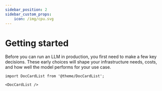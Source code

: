 ```yaml
---
sidebar_position: 2
sidebar_custom_props: 
    icon: /img/cpu.svg
---
```



# Getting started

Before you can run an LLM in production, you first need to make a few key decisions. These early choices will shape your infrastructure needs, costs, and how well the model performs for your use case.

```mdx-code-block
import DocCardList from '@theme/DocCardList';

<DocCardList />
```

<Newsletter />